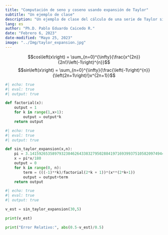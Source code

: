 ```yaml
---
title: "Computación de seno y coseno usando expansión de Taylor"
subtitle: "Un ejemplo de clase"
description: "Un ejemplo de clase del cálculo de una serie de Taylor sin uso de librerías especiales de Python -- En construcción --"
lang: es
author: "Ph.D. Pablo Eduardo Caicedo R."
date: "Febrero 6, 2023"
date-modified: "Mayo 25, 2023"
image: "../Img/taylor_expansion.jpg"
---
```


$$cos\left(x\right) = \sum_{n=0}^{\infty}{\frac{x^{2n}}{2n!}\left(-1\right)^{n}}$$
$$sin\left(x\right) = \sum_{n=0}^{\infty}{\frac{\left(-1\right)^{n}}{\left(2n+1\right)!}x^{2n+1}}$$

```python
#| echo: true
#| eval: true
#| output: true

def factorial(x):
    output = 1
    for k in range(1,x+1):
        output = output*k
    return output

```

```python
#| echo: true
#| eval: true
#| output: true

def sin_taylor_expansion(x,n):
    pi = 3.141592653589793238462643383279502884197169399375105820974944
    x = pi*x/180
    output = 0
    for k in range(0, n):
        term = (((-1)**k)/factorial(2*k + 1))*(x**(2*k+1))
        output = output+term
    return output

```

```python
#| echo: true
#| eval: true
#| output: true

v_est = sin_taylor_expansion(30,5)

print(v_est)

print("Error Relativo:", abs(0.5-v_est)/0.5)

```


